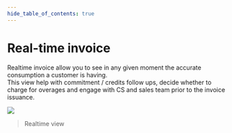 ```yaml
---
hide_table_of_contents: true
---
```


# Real-time invoice

Realtime invoice allow you to see in any given moment the accurate consumption a customer is having.  
This view help with commitment / credits follow ups, decide whether to charge for overages and engage with CS and sales team prior to the invoice issuance.

![](../../../static/img/product/real-time-invoice-example.png)
> Realtime view